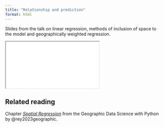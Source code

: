 ```yaml
---
title: "Relationship and prediction"
format: html
---
```


<!-- - non-spatial regression
- GWR
- MGWR -->

Slides from the talk on linear regression, methods of inclusion of space to the model and geographically weighted regression.

```{=html}
<iframe class="slide-deck" src="slides.html"></iframe>
```


::: {.callout-tip}
## Related reading

Chapter [_Spatial Regression_](https://geographicdata.science/book/notebooks/11_regression.html) from the Geographic Data Science with Python by @rey2023geographic.
:::